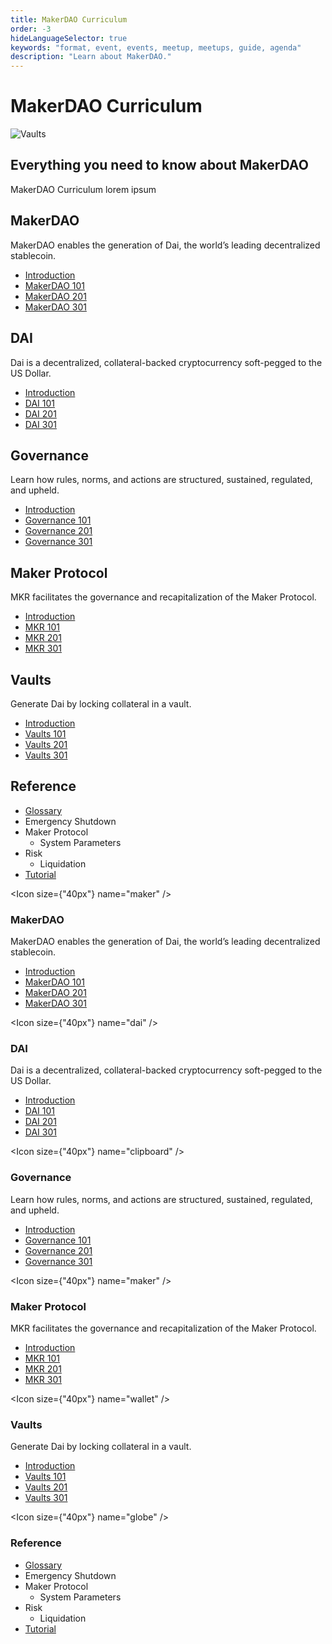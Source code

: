 ```yaml
---
title: MakerDAO Curriculum
order: -3
hideLanguageSelector: true
keywords: "format, event, events, meetup, meetups, guide, agenda"
description: "Learn about MakerDAO."
---
```


# MakerDAO Curriculum

<InfoBlock>

![Vaults](/images/illustrations/Astro-2.png)

<Box>

## Everything you need to know about MakerDAO

</Box>

</InfoBlock>

MakerDAO Curriculum lorem ipsum

<Column>

<Box>

## MakerDAO

MakerDAO enables the generation of Dai, the world’s leading decentralized stablecoin.

- [Introduction](/learn/vaults03/vaults101/)
- [MakerDAO 101](/learn/vaults03/vaults101/)
- [MakerDAO 201](/learn/vaults03/vaults101/)
- [MakerDAO 301](/learn/vaults03/vaults101/)

</Box>

<Box>

## DAI

Dai is a decentralized, collateral-backed cryptocurrency soft-pegged to the US Dollar.

- [Introduction](/learn/vaults03/vaults101/)
- [DAI 101](/learn/vaults03/vaults101/)
- [DAI 201](/learn/vaults03/vaults101/)
- [DAI 301](/learn/vaults03/vaults101/)

</Box>

</Column>

<Column>

<Box>

## Governance

Learn how rules, norms, and actions are structured, sustained, regulated, and upheld.

- [Introduction](/learn/vaults03/vaults101/)
- [Governance 101](/learn/vaults03/vaults101/)
- [Governance 201](/learn/vaults03/vaults101/)
- [Governance 301](/learn/vaults03/vaults101/)

</Box>

<Box>

## Maker Protocol

MKR facilitates the governance and recapitalization of the Maker Protocol.

- [Introduction](/learn/vaults03/vaults101/)
- [MKR 101](/learn/vaults03/vaults101/)
- [MKR 201](/learn/vaults03/vaults101/)
- [MKR 301](/learn/vaults03/vaults101/)

</Box>

</Column>

<Column>

<Box>

## Vaults

Generate Dai by locking collateral in a vault.

- [Introduction](/learn/vaults03/vaults101/)
- [Vaults 101](/learn/vaults03/vaults101/)
- [Vaults 201](/learn/vaults03/vaults101/)
- [Vaults 301](/learn/vaults03/vaults101/)

</Box>

<Box>

## Reference

- [Glossary]()
- Emergency Shutdown
- Maker Protocol
  - System Parameters
- Risk
  - Liquidation
- [Tutorial](/learn/vaults03/vaults-tutorial.mdx/)

</Box>

</Column>



<Chocolate>

<Box>

<Icon size={"40px"} name="maker" />

### MakerDAO

MakerDAO enables the generation of Dai, the world’s leading decentralized stablecoin.

- [Introduction](/learn/vaults03/vaults101/)
- [MakerDAO 101](/learn/vaults03/vaults101/)
- [MakerDAO 201](/learn/vaults03/vaults101/)
- [MakerDAO 301](/learn/vaults03/vaults101/)

</Box>

<Box>

<Icon size={"40px"} name="dai" />

### DAI

Dai is a decentralized, collateral-backed cryptocurrency soft-pegged to the US Dollar.

- [Introduction](/learn/vaults03/vaults101/)
- [DAI 101](/learn/vaults03/vaults101/)
- [DAI 201](/learn/vaults03/vaults101/)
- [DAI 301](/learn/vaults03/vaults101/)

</Box>

<Box>

<Icon size={"40px"} name="clipboard" />

### Governance

Learn how rules, norms, and actions are structured, sustained, regulated, and upheld.

- [Introduction](/learn/vaults03/vaults101/)
- [Governance 101](/learn/vaults03/vaults101/)
- [Governance 201](/learn/vaults03/vaults101/)
- [Governance 301](/learn/vaults03/vaults101/)

</Box>

</Chocolate>

<Chocolate>

<Box>

<Icon size={"40px"} name="maker" />

### Maker Protocol

MKR facilitates the governance and recapitalization of the Maker Protocol.

- [Introduction](/learn/vaults03/vaults101/)
- [MKR 101](/learn/vaults03/vaults101/)
- [MKR 201](/learn/vaults03/vaults101/)
- [MKR 301](/learn/vaults03/vaults101/)

</Box>

<Box>

<Icon size={"40px"} name="wallet" />

### Vaults

Generate Dai by locking collateral in a vault.

- [Introduction](/learn/vaults03/vaults101/)
- [Vaults 101](/learn/vaults03/vaults101/)
- [Vaults 201](/learn/vaults03/vaults101/)
- [Vaults 301](/learn/vaults03/vaults101/)

</Box>

<Box>

<Icon size={"40px"} name="globe" />

### Reference

- [Glossary]()
- Emergency Shutdown
- Maker Protocol
  - System Parameters
- Risk
  - Liquidation
- [Tutorial](/learn/vaults03/vaults-tutorial.mdx/)

</Box>

</Chocolate>
